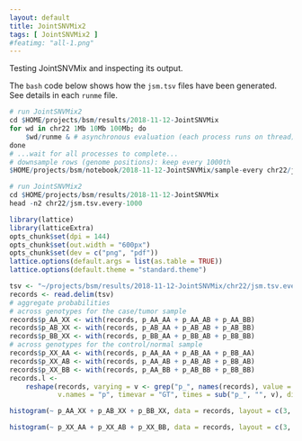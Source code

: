```yaml
---
layout: default
title: JointSNVMix2
tags: [ JointSNVMix2 ]
#featimg: "all-1.png"
---
```


Testing JointSNVMix and inspecting its output.

The `bash` code below shows how the `jsm.tsv` files have been generated.  See details in each `runme` file.

```r
# run JointSNVMix2 
cd $HOME/projects/bsm/results/2018-11-12-JointSNVMix
for wd in chr22 1Mb 10Mb 100Mb; do
    $wd/runme & # asynchronous evaluation (each process runs on thread)
done
# ...wait for all processes to complete...
# downsample rows (genome positions): keep every 1000th
$HOME/projects/bsm/notebook/2018-11-12-JointSNVMix/sample-every chr22/jsm.tsv 1000
```

```r
# run JointSNVMix2 
cd $HOME/projects/bsm/results/2018-11-12-JointSNVMix
head -n2 chr22/jsm.tsv.every-1000
```


```r
library(lattice)
library(latticeExtra)
opts_chunk$set(dpi = 144)
opts_chunk$set(out.width = "600px")
opts_chunk$set(dev = c("png", "pdf"))
lattice.options(default.args = list(as.table = TRUE))
lattice.options(default.theme = "standard.theme")
```

```r
tsv <- "~/projects/bsm/results/2018-11-12-JointSNVMix/chr22/jsm.tsv.every-1000"
records <- read.delim(tsv)
# aggregate probabilities
# across genotypes for the case/tumor sample
records$p_AA_XX <- with(records, p_AA_AA + p_AA_AB + p_AA_BB)
records$p_AB_XX <- with(records, p_AB_AA + p_AB_AB + p_AB_BB)
records$p_BB_XX <- with(records, p_BB_AA + p_BB_AB + p_BB_BB)
# across genotypes for the control/normal sample
records$p_XX_AA <- with(records, p_AA_AA + p_AB_AA + p_BB_AA)
records$p_XX_AB <- with(records, p_AA_AB + p_AB_AB + p_BB_AB)
records$p_XX_BB <- with(records, p_AA_BB + p_AB_BB + p_BB_BB)
records.l <-
    reshape(records, varying = v <- grep("p_", names(records), value = TRUE),
            v.names = "p", timevar = "GT", times = sub("p_", "", v), direction = "long")
```

```r
histogram(~ p_AA_XX + p_AB_XX + p_BB_XX, data = records, layout = c(3, 1), main = "Control sample genotype", xlab = "posterior probability")
```

```r
histogram(~ p_XX_AA + p_XX_AB + p_XX_BB, data = records, layout = c(3, 1), main = "Case sample genotype", xlab = "posterior probability")
```
